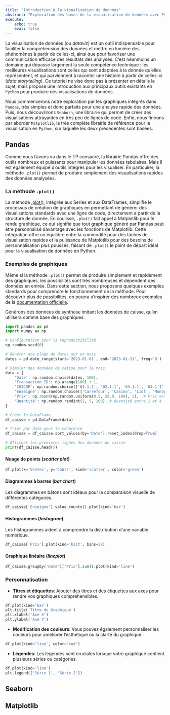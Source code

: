 ```yaml
---
title: "Introduction à la visualisation de données"
abstract: "Exploration des bases de la visualisation de données avec Python : les graphiques simples de Pandas, les visualisations esthétiques de Seaborn, et les personnalisations avancées de Matplotlib"
execute:
    echo: true
    eval: false
---
```


La visualisation de données (ou *dataviz*) est un outil indispensable pour faciliter la compréhension des données et mettre en lumière des phénomènes à partir de celles-ci, ainsi que pour favoriser une communication efficace des résultats des analyses. C'est néanmoins un domaine qui dépasse largement la seule compétence technique : les meilleures visualisations sont celles qui sont adaptées à la donnée qu'elles représentent, et qui parviennent à raconter une histoire à partir de celles-ci (*data storytelling*). Ce tutoriel ne vise donc pas à présenter en détails le sujet, mais propose une introduction aux principaux outils existants en `Python` pour produire des visualisations de données.

Nous commencerons notre exploration par les graphiques intégrés dans `Pandas`, très simples et donc parfaits pour une analyse rapide des données. Puis, nous découvrirons `Seaborn`, une librairie qui permet de créer des visualisations attrayantes en très peu de lignes de code. Enfin, nous finirons par aborder `Matplotlib`, la très complète librairie de référence pour la visualisation en `Python`, sur laquelle les deux précédentes sont basées.


## Pandas

Comme nous l'avons vu dans le TP consacré, la librairie Pandas offre des outils nombreux et puissants pour manipuler les données tabulaires. Mais il est également équipé d'outils intégrés pour les visualiser. En particulier, la méthode `.plot()` permet de produire simplement des visualisations rapides des données analysées.

### La méthode `.plot()`

La méthode [.plot()](https://pandas.pydata.org/docs/user_guide/visualization.html#basic-plotting-plot), intégrée aux Series et aux DataFrames, simplifie le processus de création de graphiques en permettant de générer des visualisations standards avec une ligne de code, directement à partir de la structure de donnée. En coulisse, `.plot()` fait appel à Matplotlib pour le rendu graphique, ce qui signifie que tout graphique généré par Pandas peut être personnalisé davantage avec les fonctions de Matplotlib. Cette intégration offre un équilibre entre la commodité pour des tâches de visualisation rapides et la puissance de Matplotlib pour des besoins de personnalisation plus poussés, faisant de `.plot()` le point de départ idéal pour la visualisation de données en Python.

### Exemples de graphiques

Même si la méthode `.plot()` permet de produire simplement et rapidement des graphiques, les possibilités sont très nombreuses et dépendent des données en entrée. Dans cette section, nous proposons quelques exemples standards pour comprendre le fonctionnement de la méthode. Pour découvrir plus de possibilités, on pourra s'inspirer des nombreux exemples de la [documentation officielle](https://pandas.pydata.org/pandas-docs/stable/user_guide/visualization.html).

Générons des données de synthèse imitant les données de caisse, qu'on utilisera comme base des graphiques.

```python
import pandas as pd
import numpy as np

# Configuration pour la reproductibilité
np.random.seed(0)

# Générer une plage de dates sur un mois
dates = pd.date_range(start='2023-01-01', end='2023-01-31', freq='D')

# Simuler des données de caisse pour le mois
data = {
    'Date': np.random.choice(dates, 100),
    'Transaction_ID': np.arange(100) + 1,
    'COICOP': np.random.choice(['01.1.1', '02.1.1', '03.1.1', '04.1.1'], 100),
    'Enseigne': np.random.choice(['Carrefour', 'Casino', 'Lidl', 'Monoprix'], 100),
    'Prix': np.round(np.random.uniform(0.5, 20.0, 100), 2),  # Prix entre 0,5 et 20 euros
    'Quantité': np.random.randint(1, 5, 100)  # Quantité entre 1 et 4
}

# Créer le DataFrame
df_caisse = pd.DataFrame(data)

# Trier par date pour la cohérence
df_caisse = df_caisse.sort_values(by='Date').reset_index(drop=True)

# Afficher les premières lignes des données de caisse
print(df_caisse.head())
```

#### Nuage de points (*scatter plot*)

```python
df.plot(x='Ventes', y='Coûts', kind='scatter', color='green')
```

#### Diagrammes à barres (*bar chart*)

Les diagrammes en bâtons sont idéaux pour la comparaison visuelle de différentes catégories.

```python
df_caisse['Enseigne'].value_counts().plot(kind='bar')
```

#### Histogrammes (*histogram*)

Les histogrammes aident à comprendre la distribution d'une variable numérique.

```python
df_caisse['Prix'].plot(kind='hist', bins=20)
```

#### Graphique linéaire (*lineplot*)

```python
df_caisse.groupby('Date')['Prix'].sum().plot(kind='line')
```


### Personnalisation

- **Titres et étiquettes**:
Ajouter des titres et des étiquettes aux axes pour rendre vos graphiques compréhensibles.

```python
df.plot(kind='bar')
plt.title('Titre du Graphique')
plt.xlabel('Axe X')
plt.ylabel('Axe Y')
```

- **Modification des couleurs**:
Vous pouvez également personnaliser les couleurs pour améliorer l'esthétique ou la clarté du graphique.

```python
df.plot(kind='line', color='red')
```

- **Légendes**:
Les légendes sont cruciales lorsque votre graphique contient plusieurs séries ou catégories.

```python
df.plot(kind='line')
plt.legend(['Série 1', 'Série 2'])
```

## Seaborn

## Matplotlib

